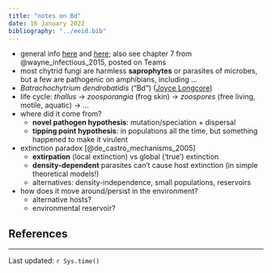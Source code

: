 ```yaml
---
title: "notes on Bd"
date: 16 January 2022
bibliography: "../eeid.bib"
---
```


- general info [here](https://en.wikipedia.org/wiki/Batrachochytrium_dendrobatidis) and [here](https://microbewiki.kenyon.edu/index.php/Batrachochytrium_dendrobatidis); also see chapter 7 from @wayne_infectious_2015, posted on Teams
- most chytrid fungi are harmless **saprophytes** or parasites of microbes, but a few are pathogenic on amphibians, including ...
- *Batrachochytrium dendrobatidis* ("Bd") ([Joyce Longcore](https://en.wikipedia.org/wiki/Joyce_E._Longcore))
- life cycle: *thallus* → *zoosporangia* (frog skin) → *zoospores* (free living, motile, aquatic) → ...
- where did it come from?
    - **novel pathogen hypothesis**: mutation/speciation + dispersal
	- **tipping point hypothesis**: in populations all the time, but something happened to make it virulent
- extinction paradox [@de_castro_mechanisms_2005]
    - **extirpation** (local extinction) vs global ('true') extinction
    - **density-dependent** parasites can't cause host extinction (in simple theoretical models!)
	- alternatives: density-independence, small populations, reservoirs
- how does it move around/persist in the environment?	
    - alternative hosts?
	- environmental reservoir?
	
##  References
 
::: {#refs}
:::

---

Last updated: `r Sys.time()`
	
